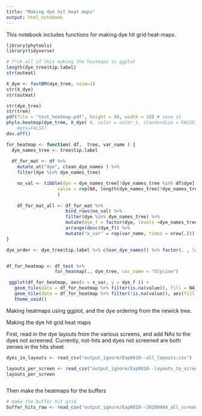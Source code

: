 ```yaml
---
title: "Making dye hit heat maps"
output: html_notebook
---
```



This notebook includes functions for making dye hit grid heat-maps.

```r
library(phytools)
library(tidyverse)
```


```r
# f*ck all of this making the heatmaps in ggplot
length(dye_tree$tip.label)
str(outmat)

X_dye <- fastBM(dye_tree, nsim=1)
str(X_dye)
str(outmat)

str(dye_tree)
str(tree)
pdf(file = "test_heatmap.pdf", height = 80, width = 10) # save it
phylo.heatmap(dye_tree, X_dye) #, color = color_t, standardize = FALSE,lwd=3,
    #pts=FALSE)
dev.off()
```

```r
for_heatmap <- function( df,  tree, var_name ) {
  dye_names_tree <- tree$tip.label
  
  df_for_mat <- df %>%
    mutate_at("dye", clean_dye_names ) %>%
    filter(dye %in% dye_names_tree)

    no_val <- tibble(dye = dye_names_tree[!dye_names_tree %in% df$dye],
                   value = rep(NA, length(dye_names_tree[!dye_names_tree %in% df$dye]))
                   )
    
    df_for_mat_all <- df_for_mat %>%
                      bind_rows(no_val) %>%
                      filter(dye %in% dye_names_tree) %>%
                      mutate(dye_f = factor(dye, levels =dye_names_tree )) %>%
                      arrange(desc(dye_f)) %>%
                      mutate("x_var" = rep(var_name, times = nrow(.)))
}

dye_order <- dye_tree$tip.label %>% clean_dye_names() %>% factor(. , levels = .) 


df_for_heatmap <- df_test %>%
                  for_heatmap(., dye_tree, var_name = "Glycine")

 ggplot(df_for_heatmap, aes(x = x_var, y = dye_f )) +
   geom_tile(data = df_for_heatmap %>% filter(is.na(value)), fill = NA) +
   geom_tile(data = df_for_heatmap %>% filter(!is.na(value)), aes(fill = value)) +
   theme_void()
```


Making heatmaps using ggplot, and the dye ordering from the newick tree. 

Making the dye hit grid heat maps

First, read in the dye layouts from the various screens, and add NAs to the dyes not screened. Currently, not-hits and dyes not screened are both zeroes in the hits sheet
```r
dyes_in_layouts <- read_csv("output_ignore/Exp0810--all_layouts.csv")

layouts_per_screen <- read_csv("output_ignore/Exp0810--layouts_to_screens.csv")
layouts_per_screen
```

```r

```



Then make the heatmaps for the buffers
```r
# make the buffer hit grid
buffer_hits_raw <- read_csv("output_ignore/Exp0810--20200404_all_screen_hits_v2.csv")


```





